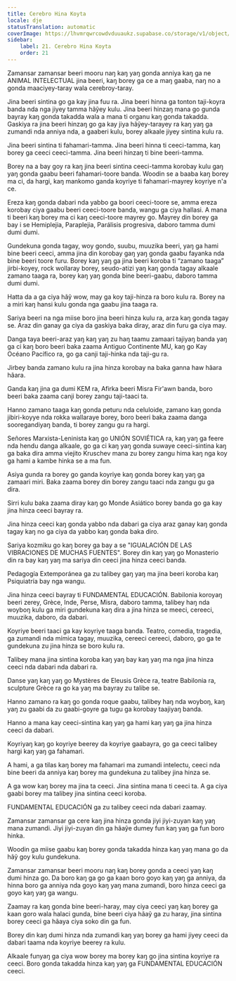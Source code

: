 ```yaml
---
title: Cerebro Hina Koyta
locale: dje
statusTranslation: automatic
coverImage: https://lhvmrqwrcowdvduuaukz.supabase.co/storage/v1/object/public/strapi-uploads/small_cover-educacion-fundamental.webp-2d51a7828a2b1309555be27f7e2a61a0.webp
sidebar:
    label: 21. Cerebro Hina Koyta
    order: 21
---
```

Zamansar zamansar beeri mooru naŋ kaŋ yaŋ gonda anniya kaŋ ga ne ANIMAL INTELECTUAL jina beeri, kaŋ borey ga ce a maŋ gaaba, naŋ no a gonda maaciyey-taray wala cerebroy-taray.

Jina beeri sintina go ga kay jina fuu ra. Jina beeri hinna ga tonton taji-koyra banda nda nga jiyey tamma hãỹey kulu. Jina beeri hinzaŋ mana go gunda bayray kaŋ gonda takadda wala a mana ti organu kaŋ gonda takadda. Gaskiya ra jina beeri hinzaŋ go ga kay jiya hãỹey-tarayey ra kaŋ yaŋ ga zumandi nda anniya nda, a gaaberi kulu, borey alkaale jiyey sintina kulu ra.

Jina beeri sintina ti fahamari-tamma. Jina beeri hinna ti ceeci-tamma, kaŋ borey ga ceeci ceeci-tamma. Jina beeri hinzaŋ ti bine beeri-tamma.

Borey na a bay goy ra kaŋ jina beeri sintina ceeci-tamma korobay kulu gaŋ yaŋ gonda gaabu beeri fahamari-toore banda. Woodin se a baaba kaŋ borey ma ci, da hargi, kaŋ mankomo ganda koyriye ti fahamari-mayrey koyriye n'a ce.

Ereza kaŋ gonda dabari nda yabbo ga boori ceeci-toore se, amma ereza korobay ciya gaabu beeri ceeci-toore banda, wangu ga ciya hallasi. A mana ti beeri kaŋ borey ma ci kaŋ ceeci-toore mayrey go. Mayrey din borey ga bay i se Hemiplejia, Paraplejia, Parálisis progresiva, daboro tamma dumi dumi dumi.

Gundekuna gonda tagay, woy gondo, suubu, muuzika beeri, yaŋ ga hami bine beeri ceeci, amma jina din korobay gaŋ yaŋ gonda gaabu fayanka nda bine beeri toore furu. Borey kaŋ yaŋ ga jina beeri koroba ti “zamano taaga” jirbi-koyey, rock wollaray borey, seudo-atizi yaŋ kaŋ gonda tagay alkaale zamano taaga ra, borey kaŋ yaŋ gonda bine beeri-gaabu, daboro tamma dumi dumi.

Hatta da a ga ciya hãỹ wow, may ga koy taji-hinza ra boro kulu ra. Borey na a miri kaŋ hansi kulu gonda nga gaabu jina taaga ra.

Sariya beeri na nga miise boro jina beeri hinza kulu ra, arza kaŋ gonda tagay se. Araz din ganay ga ciya da gaskiya baka diray, araz din furu ga ciya may.

Danga taya beeri-araz yaŋ kaŋ yaŋ zu haŋ taamu zamaari tajiyaŋ banda yaŋ ga ci kaŋ boro beeri baka zaama Antiguo Continente MU, kaŋ go Kay Océano Pacífico ra, go ga canji taji-hinka nda taji-gu ra.

Jirbey banda zamano kulu ra jina hinza korobay na baka ganna haw hãara hãara.

Ganda kaŋ jina ga dumi KEM ra, Afirka beeri Misra Fir'awn banda, boro beeri baka zaama canji borey zangu taji-taaci ta.

Hanno zamano taaga kaŋ gonda peturu nda celuloide, zamano kaŋ gonda jibiri-koyye nda rokka wallaraye borey, boro beeri baka zaama danga sooregandiyaŋ banda, ti borey zangu gu ra hargi.

Señores Marxista-Leninista kaŋ go UNIÓN SOVIÉTICA ra, kaŋ yaŋ ga feere nda hendu danga alkaale, go ga ci kaŋ yaŋ gonda suwaye ceeci-sintina kaŋ ga baka dira amma viejito Kruschev mana zu borey zangu hima kaŋ nga koy ga hami a kambe hinka se a ma fun.

Asiya gunda ra borey go ganda koyriye kaŋ gonda borey kaŋ yaŋ ga zamaari miri. Baka zaama borey din borey zangu taaci nda zangu gu ga dira.

Sirri kulu baka zaama diray kaŋ go Monde Asiático borey banda go ga kay jina hinza ceeci bayray ra.

Jina hinza ceeci kaŋ gonda yabbo nda dabari ga ciya araz ganay kaŋ gonda tagay kaŋ no ga ciya da yabbo kaŋ gonda baka diro.

Sariya kozmiku go kaŋ borey ga bay a se "IGUALACIÓN DE LAS VIBRACIONES DE MUCHAS FUENTES". Borey din kaŋ yaŋ go Monasterio din ra bay kaŋ yaŋ ma sariya din ceeci jina hinza ceeci banda.

Pedagogía Extemporánea ga zu talibey gaŋ yaŋ ma jina beeri koroba kaŋ Psiquiatría bay nga wangu.

Jina hinza ceeci bayray ti FUNDAMENTAL EDUCACIÓN. Babilonia koroyaŋ beeri zerey, Grèce, Inde, Perse, Misra, daboro tamma, talibey haŋ nda woyboŋ kulu ga miri gundekuna kaŋ dira a jina hinza se meeci, cereeci, muuzika, daboro, da dabari.

Koyriye beeri taaci ga kay koyriye taaga banda. Teatro, comedia, tragedia, ga zumandi nda mímica tagay, muuzika, cereeci cereeci, daboro, go ga te gundekuna zu jina hinza se boro kulu ra.

Talibey mana jina sintina koroba kaŋ yaŋ bay kaŋ yaŋ ma nga jina hinza ceeci nda dabari nda dabari ra.

Danse yaŋ kaŋ yaŋ go Mystères de Eleusis Grèce ra, teatre Babilonia ra, sculpture Grèce ra go ka yaŋ ma bayray zu talibe se.

Hanno zamano ra kaŋ go gonda roque gaabu, talibey haŋ nda woyboŋ, kaŋ yaŋ zu gaabi da zu gaabi-goyre ga tugu ga korobay taajiyaŋ banda.

Hanno a mana kay ceeci-sintina kaŋ yaŋ ga hami kaŋ yaŋ ga jina hinza ceeci da dabari.

Koyriyaŋ kaŋ go koyriye beerey da koyriye gaabayra, go ga ceeci talibey hargi kaŋ yaŋ ga fahamari.

A hami, a ga tilas kaŋ borey ma fahamari ma zumandi intelectu, ceeci nda bine beeri da anniya kaŋ borey ma gundekuna zu talibey jina hinza se.

A ga wow kaŋ borey ma jina ta ceeci. Jina sintina mana ti ceeci ta. A ga ciya gaabi borey ma talibey jina sintina ceeci koroba.

FUNDAMENTAL EDUCACIÓN ga zu talibey ceeci nda dabari zaamay.

Zamansar zamansar ga cere kaŋ jina hinza gonda jiyi jiyi-zuyan kaŋ yaŋ mana zumandi. Jiyi jiyi-zuyan din ga hãaỹe dumey fun kaŋ yaŋ ga fun boro hinka.

Woodin ga miise gaabu kaŋ borey gonda takadda hinza kaŋ yaŋ mana go da hãỹ goy kulu gundekuna.

Zamansar zamansar beeri mooru naŋ kaŋ borey gonda a ceeci yaŋ kaŋ dumi hinza go. Da boro kaŋ ga go ga kaan boro goyo kaŋ yaŋ ga anniya, da hinna boro ga anniya nda goyo kaŋ yaŋ mana zumandi, boro hinza ceeci ga goyo kaŋ yaŋ ga wangu.

Zaamay ra kaŋ gonda bine beeri-haray, may ciya ceeci yaŋ kaŋ borey ga kaan goro wala halaci gunda, bine beeri ciya hãaỹ ga zu haray, jina sintina borey ceeci ga hãaya ciya soko din ga fun.

Borey din kaŋ dumi hinza nda zumandi kaŋ yaŋ borey ga hami jiyey ceeci da dabari taama nda koyriye beerey ra kulu.

Alkaale funyaŋ ga ciya wow borey ma borey kaŋ go jina sintina koyriye ra ceeci. Boro gonda takadda hinza kaŋ yaŋ ga FUNDAMENTAL EDUCACIÓN ceeci.

